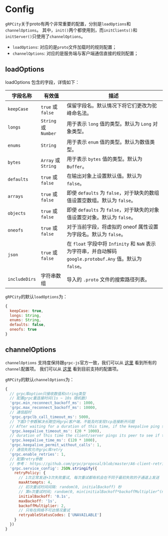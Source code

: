 # Config

`gRPCity`关于proto有两个非常重要的配置，分别是`loadOptions`和`channelOptions`。
其中，`init()`两个都使用到，而`initClients()`和`initServer()`只使用了`channelOptions`。

- `loadOptions`: 对应的是`proto`文件加载时的规则配置；
- `channelOptions`: 对应的是服务端与客户端通信直接的规则配置；

## loadOptions

loadOptions 包含的字段，详情如下：

| 字段名称 | 有效值 | 描述 |
|------------|--------------|------------|
| `keepCase` | `true` 或 `false` | 保留字段名。默认情况下将它们更改为驼峰命名法。
| `longs` | `String` 或 `Number` | 用于表示 `long` 值的类型。默认为 `Long` 对象类型。
| `enums` | `String` | 用于表示 `enum` 值的类型。默认为数值类型。
| `bytes` | `Array` 或 `String` | 用于表示 `bytes` 值的类型。默认为 `Buffer`。
| `defaults` | `true` 或 `false` | 在输出对象上设置默认值。默认为 `false`。
| `arrays` | `true` 或 `false` | 即使 `defaults` 为 `false`，对于缺失的数组值设置空数组。默认为 `false`。
| `objects` | `true` 或 `false` | 即使 `defaults` 为 `false`，对于缺失的对象值设置空对象。默认为 `false`。
| `oneofs` | `true` 或 `false` | 对于当前字段，将虚拟的 oneof 属性设置为字段名。默认为 `false`。
| `json` | `true` 或 `false` | 在 `float` 字段中将 `Infinity` 和 `NaN` 表示为字符串，并自动解码 `google.protobuf.Any` 值。默认为 `false`。
| `includeDirs` | 字符串数组 | 导入的 `.proto` 文件的搜索路径列表。

`gRPCity`的默认`loadOptions`为：

```js
{
  keepCase: true,
  longs: String,
  enums: String,
  defaults: false,
  oneofs: true
}
```

## channelOptions

`channelOptions` 支持度保持跟`grpc-js`官方一致，我们可以从 [这里](https://grpc.github.io/grpc/core/group__grpc__arg__keys.html) 看到所有的`channel`配置项。
我们可以从 [这里](https://github.com/grpc/grpc-node/tree/master/packages/grpc-js#supported-channel-options) 看到目前支持的配置项。

`gRPCity`的默认`channelOptions`为：

```js
{
  // grpc库option只接收数值和string类型
  // 配置grpc重连接时间(1s ~ 10s 随机数)
  'grpc.min_reconnect_backoff_ms': 1000,
  'grpc.max_reconnect_backoff_ms': 10000,
  // 通信超时
  'grpc.grpclb_call_timeout_ms': 5000,
  // 下面3个参数解决长期空闲grpc客户端，不能及时发现tcp连接断开问题
  // After waiting for a duration of this time, if the keepalive ping sender does not receive the ping ack, it will close the transport.
  'grpc.keepalive_timeout_ms': (20 * 1000),
  // duration of this time the client/server pings its peer to see if the transport is still alive
  'grpc.keepalive_time_ms': (120 * 1000),
  'grpc.keepalive_permit_without_calls': 1,
  // 通信失败允许grpc库retry
  'grpc.enable_retries': 1,
  // 配置retry参数
  // 参考： https://github.com/grpc/proposal/blob/master/A6-client-retries.md#integration-with-service-config
  'grpc.service_config': JSON.stringify({
    retryPolicy: {
      // 1次正常发送+3次失败重试, 每次重试都有机会在不同于最初失败的子通道上发送
      maxAttempts: 4,
      // 初次重试时间间隔: random(0, initialBackoff) 秒
      // 第n次重试时间; random(0, min(initialBackoff*backoffMultiplier^(n-1), maxBackoff)) 秒
      initialBackoff: '0.1s',
      maxBackoff: '1s',
      backoffMultiplier: 2,
      // 只有在网络不可达情况重试
      retryableStatusCodes: ['UNAVAILABLE']
    }
  })
}
```

